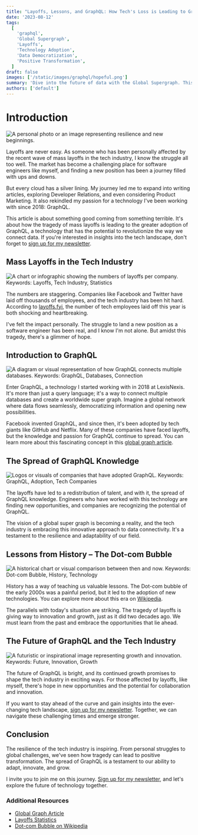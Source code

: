 ```yaml
---
title: "Layoffs, Lessons, and GraphQL: How Tech's Loss is Leading to GraphQL's Gain"
date: '2023-08-12'
tags:
  [
    'graphql',
    'Global Supergraph',
    'Layoffs',
    'Technology Adoption',
    'Data Democratization',
    'Positive Transformation',
  ]
draft: false
images: ['/static/images/graphql/hopeful.png']
summary: 'Dive into the future of data with the Global Supergraph. This comprehensive guide explores how GraphQL is transforming app development, democratizing data, and connecting the world. Learn about real-world applications, ethical considerations, and the vision of a connected future.'
authors: ['default']
---
```


# Introduction

![A personal photo or an image representing resilience and new beginnings.](/static/images/graphql/hopeful.png)

Layoffs are never easy. As someone who has been personally affected by the recent wave of mass layoffs in the tech industry, I know the struggle all too well. The market has become a challenging place for software engineers like myself, and finding a new position has been a journey filled with ups and downs.

But every cloud has a silver lining. My journey led me to expand into writing articles, exploring Developer Relations, and even considering Product Marketing. It also rekindled my passion for a technology I've been working with since 2018: GraphQL.

This article is about something good coming from something terrible. It's about how the tragedy of mass layoffs is leading to the greater adoption of GraphQL, a technology that has the potential to revolutionize the way we connect data. If you're interested in insights into the tech landscape, don't forget to [sign up for my newsletter](#).

## Mass Layoffs in the Tech Industry

![A chart or infographic showing the numbers of layoffs per company. Keywords: Layoffs, Tech Industry, Statistics](image-link-here)

The numbers are staggering. Companies like Facebook and Twitter have laid off thousands of employees, and the tech industry has been hit hard. According to [layoffs.fyi](https://layoffs.fyi), the number of tech employees laid off this year is both shocking and heartbreaking.

I've felt the impact personally. The struggle to land a new position as a software engineer has been real, and I know I'm not alone. But amidst this tragedy, there's a glimmer of hope.

## Introduction to GraphQL

![A diagram or visual representation of how GraphQL connects multiple databases. Keywords: GraphQL, Databases, Connection](image-link-here)

Enter GraphQL, a technology I started working with in 2018 at LexisNexis. It's more than just a query language; it's a way to connect multiple databases and create a worldwide super graph. Imagine a global network where data flows seamlessly, democratizing information and opening new possibilities.

Facebook invented GraphQL, and since then, it's been adopted by tech giants like GitHub and Netflix. Many of these companies have faced layoffs, but the knowledge and passion for GraphQL continue to spread. You can learn more about this fascinating concept in this [global graph article](https://fullstackdatasolutions.com/blog/graphql/global-graph).

## The Spread of GraphQL Knowledge

![Logos or visuals of companies that have adopted GraphQL. Keywords: GraphQL, Adoption, Tech Companies](image-link-here)

The layoffs have led to a redistribution of talent, and with it, the spread of GraphQL knowledge. Engineers who have worked with this technology are finding new opportunities, and companies are recognizing the potential of GraphQL.

The vision of a global super graph is becoming a reality, and the tech industry is embracing this innovative approach to data connectivity. It's a testament to the resilience and adaptability of our field.

## Lessons from History – The Dot-com Bubble

![A historical chart or visual comparison between then and now. Keywords: Dot-com Bubble, History, Technology](image-link-here)

History has a way of teaching us valuable lessons. The Dot-com bubble of the early 2000s was a painful period, but it led to the adoption of new technologies. You can explore more about this era on [Wikipedia](https://en.wikipedia.org/wiki/Dot-com_bubble).

The parallels with today's situation are striking. The tragedy of layoffs is giving way to innovation and growth, just as it did two decades ago. We must learn from the past and embrace the opportunities that lie ahead.

## The Future of GraphQL and the Tech Industry

![A futuristic or inspirational image representing growth and innovation. Keywords: Future, Innovation, Growth](image-link-here)

The future of GraphQL is bright, and its continued growth promises to shape the tech industry in exciting ways. For those affected by layoffs, like myself, there's hope in new opportunities and the potential for collaboration and innovation.

If you want to stay ahead of the curve and gain insights into the ever-changing tech landscape, [sign up for my newsletter](#). Together, we can navigate these challenging times and emerge stronger.

## Conclusion

The resilience of the tech industry is inspiring. From personal struggles to global challenges, we've seen how tragedy can lead to positive transformation. The spread of GraphQL is a testament to our ability to adapt, innovate, and grow.

I invite you to join me on this journey. [Sign up for my newsletter](#), and let's explore the future of technology together.

### Additional Resources

- [Global Graph Article](https://fullstackdatasolutions.com/blog/graphql/global-graph)
- [Layoffs Statistics](https://layoffs.fyi)
- [Dot-com Bubble on Wikipedia](https://en.wikipedia.org/wiki/Dot-com_bubble)

<BlogNewsletterForm title="Get twice as much done with a fifth of the code." />
